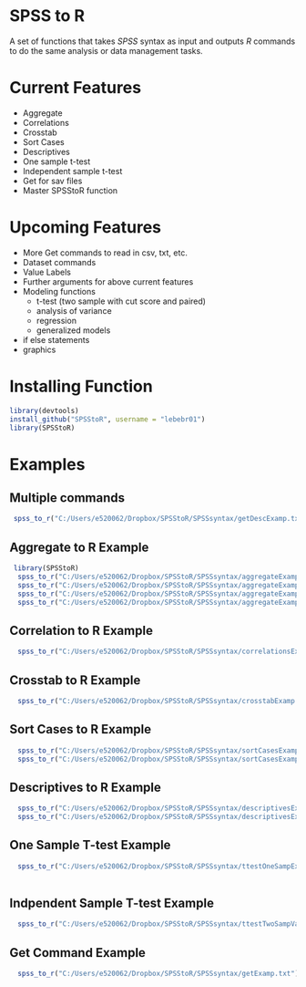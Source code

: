 SPSS to R
=================
  
A set of functions that takes *SPSS* syntax as input and outputs *R* commands 
to do the same analysis or data management tasks.

Current Features
===============
* Aggregate
* Correlations
* Crosstab
* Sort Cases
* Descriptives
* One sample t-test
* Independent sample t-test
* Get for sav files
* Master SPSStoR function


Upcoming Features
=================
* More Get commands to read in csv, txt, etc.
* Dataset commands
* Value Labels
* Further arguments for above current features
* Modeling functions
    + t-test (two sample with cut score and paired)
    + analysis of variance
    + regression
    + generalized models
* if else statements
* graphics

Installing Function
===================
```r
library(devtools)
install_github("SPSStoR", username = "lebebr01")
library(SPSStoR)
```

Examples
=========
Multiple commands
------------------
```r
 spss_to_r("C:/Users/e520062/Dropbox/SPSStoR/SPSSsyntax/getDescExamp.txt")
```


Aggregate to R Example
-----------------------
```r
 library(SPSStoR)
  spss_to_r("C:/Users/e520062/Dropbox/SPSStoR/SPSSsyntax/aggregateExamp.txt")
  spss_to_r("C:/Users/e520062/Dropbox/SPSStoR/SPSSsyntax/aggregateExampNoBreak.txt")
  spss_to_r("C:/Users/e520062/Dropbox/SPSStoR/SPSSsyntax/aggregateExampNoBreakNoOutfile.txt")
  spss_to_r("C:/Users/e520062/Dropbox/SPSStoR/SPSSsyntax/aggregateExampNoOutfile.txt")
```

Correlation to R Example
-------------------------
```r
  spss_to_r("C:/Users/e520062/Dropbox/SPSStoR/SPSSsyntax/correlationsExamp.txt")
```

Crosstab to R Example
----------------------
```r
  spss_to_r("C:/Users/e520062/Dropbox/SPSStoR/SPSSsyntax/crosstabExamp.txt")
```

Sort Cases to R Example
-----------------------
```r
  spss_to_r("C:/Users/e520062/Dropbox/SPSStoR/SPSSsyntax/sortCasesExamp.txt")
  spss_to_r("C:/Users/e520062/Dropbox/SPSStoR/SPSSsyntax/sortCasesExamp2.txt")
```

Descriptives to R Example
-------------------------
```r
  spss_to_r("C:/Users/e520062/Dropbox/SPSStoR/SPSSsyntax/descriptivesExamp.txt")
  spss_to_r("C:/Users/e520062/Dropbox/SPSStoR/SPSSsyntax/descriptivesExampAll.txt")
```

One Sample T-test Example
--------------------------
```r
  spss_to_r("C:/Users/e520062/Dropbox/SPSStoR/SPSSsyntax/ttestOneSampExamp.txt")
  
```

Indpendent Sample T-test Example
----------------------------
```r
  spss_to_r("C:/Users/e520062/Dropbox/SPSStoR/SPSSsyntax/ttestTwoSampValExamp.txt")
```

Get Command Example
-------------------
```r
  spss_to_r("C:/Users/e520062/Dropbox/SPSStoR/SPSSsyntax/getExamp.txt")
```

